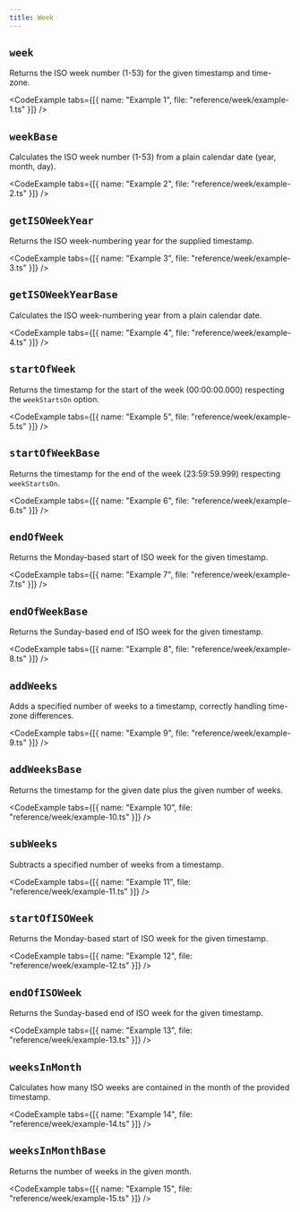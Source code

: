 ```yaml
---
title: Week
---
```


## `week`

Returns the ISO week number (1-53) for the given timestamp and time-zone.

<CodeExample tabs={[{ name: "Example 1", file: "reference/week/example-1.ts" }]} />

<CodeExample file="reference/week/week.ts" title="week" />

## `weekBase`

Calculates the ISO week number (1-53) from a plain calendar date (year, month, day).

<CodeExample tabs={[{ name: "Example 2", file: "reference/week/example-2.ts" }]} />

<CodeExample file="reference/week/weekBase.ts" title="weekBase" />

## `getISOWeekYear`

Returns the ISO week-numbering year for the supplied timestamp.

<CodeExample tabs={[{ name: "Example 3", file: "reference/week/example-3.ts" }]} />

<CodeExample file="reference/week/getISOWeekYear.ts" title="getISOWeekYear" />

## `getISOWeekYearBase`

Calculates the ISO week-numbering year from a plain calendar date.

<CodeExample tabs={[{ name: "Example 4", file: "reference/week/example-4.ts" }]} />

<CodeExample file="reference/week/getISOWeekYearBase.ts" title="getISOWeekYearBase" />

## `startOfWeek`

Returns the timestamp for the start of the week (00:00:00.000) respecting the `weekStartsOn` option.

<CodeExample tabs={[{ name: "Example 5", file: "reference/week/example-5.ts" }]} />

<CodeExample file="reference/week/startOfWeek.ts" title="startOfWeek" />

## `startOfWeekBase`

Returns the timestamp for the end of the week (23:59:59.999) respecting `weekStartsOn`.

<CodeExample tabs={[{ name: "Example 6", file: "reference/week/example-6.ts" }]} />

<CodeExample file="reference/week/startOfWeekBase.ts" title="startOfWeekBase" />

## `endOfWeek`

Returns the Monday-based start of ISO week for the given timestamp.

<CodeExample tabs={[{ name: "Example 7", file: "reference/week/example-7.ts" }]} />

<CodeExample file="reference/week/endOfWeek.ts" title="endOfWeek" />

## `endOfWeekBase`

Returns the Sunday-based end of ISO week for the given timestamp.

<CodeExample tabs={[{ name: "Example 8", file: "reference/week/example-8.ts" }]} />

<CodeExample file="reference/week/endOfWeekBase.ts" title="endOfWeekBase" />

## `addWeeks`

Adds a specified number of weeks to a timestamp, correctly handling time-zone differences.

<CodeExample tabs={[{ name: "Example 9", file: "reference/week/example-9.ts" }]} />

<CodeExample file="reference/week/addWeeks.ts" title="addWeeks" />

## `addWeeksBase`

Returns the timestamp for the given date plus the given number of weeks.

<CodeExample tabs={[{ name: "Example 10", file: "reference/week/example-10.ts" }]} />

<CodeExample file="reference/week/addWeeksBase.ts" title="addWeeksBase" />

## `subWeeks`

Subtracts a specified number of weeks from a timestamp.

<CodeExample tabs={[{ name: "Example 11", file: "reference/week/example-11.ts" }]} />

<CodeExample file="reference/week/subWeeks.ts" title="subWeeks" />

## `startOfISOWeek`

Returns the Monday-based start of ISO week for the given timestamp.

<CodeExample tabs={[{ name: "Example 12", file: "reference/week/example-12.ts" }]} />

<CodeExample file="reference/week/startOfISOWeek.ts" title="startOfISOWeek" />

## `endOfISOWeek`

Returns the Sunday-based end of ISO week for the given timestamp.

<CodeExample tabs={[{ name: "Example 13", file: "reference/week/example-13.ts" }]} />

<CodeExample file="reference/week/endOfISOWeek.ts" title="endOfISOWeek" />

## `weeksInMonth`

Calculates how many ISO weeks are contained in the month of the provided timestamp.

<CodeExample tabs={[{ name: "Example 14", file: "reference/week/example-14.ts" }]} />

<CodeExample file="reference/week/weeksInMonth.ts" title="weeksInMonth" />

## `weeksInMonthBase`

Returns the number of weeks in the given month.

<CodeExample tabs={[{ name: "Example 15", file: "reference/week/example-15.ts" }]} />

<CodeExample file="reference/week/weeksInMonthBase.ts" title="weeksInMonthBase" />
